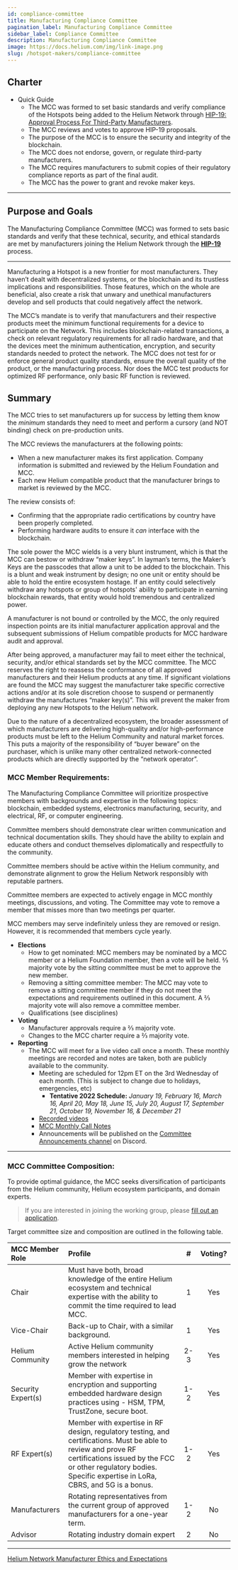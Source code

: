 ```yaml
---
id: compliance-committee
title: Manufacturing Compliance Committee
pagination_label: Manufacturing Compliance Committee
sidebar_label: Compliance Committee
description: Manufacturing Compliance Committee
image: https://docs.helium.com/img/link-image.png
slug: /hotspot-makers/compliance-committee
---
```



## Charter

- Quick Guide
  - The MCC was formed to set basic standards and verify compliance of the Hotspots being added to
    the Helium Network through
    [HIP-19: Approval Process For Third-Party Manufacturers](https://github.com/helium/HIP/blob/master/0019-third-party-manufacturers.md).
  - The MCC reviews and votes to approve HIP-19 proposals.
  - The purpose of the MCC is to ensure the security and integrity of the blockchain.
  - The MCC does not endorse, govern, or regulate third-party manufacturers.
  - The MCC requires manufacturers to submit copies of their regulatory compliance reports as part
    of the final audit.
  - The MCC has the power to grant and revoke maker keys.

---

## Purpose and Goals

The Manufacturing Compliance Committee (MCC) was formed to sets basic standards and verify that
these technical, security, and ethical standards are met by manufacturers joining the Helium Network
through the **[HIP-19](https://github.com/helium/HIP/blob/main/0019-third-party-manufacturers.md)**
process.

---

Manufacturing a Hotspot is a new frontier for most manufacturers. They haven’t dealt with
decentralized systems, or the blockchain and its trustless implications and responsibilities. Those
features, which on the whole are beneficial, also create a risk that unwary and unethical
manufacturers develop and sell products that could negatively affect the network.

The MCC’s mandate is to verify that manufacturers and their respective products meet the minimum
functional requirements for a device to participate on the Network. This includes blockchain-related
transactions, a check on relevant regulatory requirements for all radio hardware, and that the
devices meet the minimum authentication, encryption, and security standards needed to protect the
network. The MCC does not test for or enforce general product quality standards, ensure the overall
quality of the product, or the manufacturing process. Nor does the MCC test products for optimized
RF performance, only basic RF function is reviewed.

## Summary

The MCC tries to set manufacturers up for success by letting them know the _minimum_ standards they
need to meet and perform a cursory (and NOT binding) check on pre-production units.

The MCC reviews the manufacturers at the following points:

- When a new manufacturer makes its first application. Company information is submitted and reviewed
  by the Helium Foundation and MCC.
- Each new Helium compatible product that the manufacturer brings to market is reviewed by the MCC.

The review consists of:

- Confirming that the appropriate radio certifications by country have been properly completed.
- Performing hardware audits to ensure it _can_ interface with the blockchain.

The sole power the MCC wields is a very blunt instrument, which is that the MCC can bestow or
withdraw “maker keys”. In layman’s terms, the Maker’s Keys are the passcodes that allow a unit to be
added to the blockchain. This is a blunt and weak instrument by design; no one unit or entity should
be able to hold the entire ecosystem hostage. If an entity could selectively withdraw any hotspots
or group of hotspots' ability to participate in earning blockchain rewards, that entity would hold
tremendous and centralized power.

A manufacturer is not bound or controlled by the MCC, the only required inspection points are its
initial manufacturer application approval and the subsequent submissions of Helium compatible
products for MCC hardware audit and approval.

After being approved, a manufacturer may fail to meet either the technical, security, and/or ethical
standards set by the MCC committee. The MCC reserves the right to reassess the conformance of all
approved manufacturers and their Helium products at any time. If significant violations are found
the MCC may suggest the manufacturer take specific corrective actions and/or at its sole discretion
choose to suspend or permanently withdraw the manufactures “maker key(s)”. This will prevent the
maker from deploying any new Hotspots to the Helium network.

Due to the nature of a decentralized ecosystem, the broader assessment of which manufacturers are
delivering high-quality and/or high-performance products must be left to the Helium Community and
natural market forces. This puts a majority of the responsibility of “buyer beware” on the
purchaser, which is unlike many other centralized network-connected products which are directly
supported by the “network operator”.

### **MCC Member Requirements:**

The Manufacturing Compliance Committee will prioritize prospective members with backgrounds and
expertise in the following topics: blockchain, embedded systems, electronics manufacturing,
security, and electrical, RF, or computer engineering.

Committee members should demonstrate clear written communication and technical documentation skills.
They should have the ability to explain and educate others and conduct themselves diplomatically and
respectfully to the community.

Committee members should be active within the Helium community, and demonstrate alignment to grow
the Helium Network responsibly with reputable partners.

Committee members are expected to actively engage in MCC monthly meetings, discussions, and voting.
The Committee may vote to remove a member that misses more than two meetings per quarter.

MCC members may serve indefinitely unless they are removed or resign. However, it is recommended
that members cycle yearly.

- **Elections**
  - How to get nominated: MCC members may be nominated by a MCC member or a Helium Foundation
    member, then a vote will be held. ⅔ majority vote by the sitting committee must be met to
    approve the new member.
  - Removing a sitting committee member: The MCC may vote to remove a sitting committee member if
    they do not meet the expectations and requirements outlined in this document. A ⅔ majority vote
    will also remove a committee member.
  - Qualifications (see disciplines)
- **Voting**
  - Manufacturer approvals require a ⅔ majority vote.
  - Changes to the MCC charter require a ⅔ majority vote.
- **Reporting**
  - The MCC will meet for a live video call once a month. These monthly meetings are recorded and
    notes are taken, both are publicly available to the community.
    - Meeting are scheduled for 12pm ET on the 3rd Wednesday of each month. (This is subject to
      change due to holidays, emergencies, etc)
      - **Tentative 2022 Schedule:** _January 19, February 16, March 16, April 20, May 18, June 15,
        July 20, August 17, September 21, October 19, November 16, & December 21_
    - [Recorded videos](https://vimeo.com/showcase/9127637)
    - [MCC Monthly Call Notes](https://docs.google.com/document/d/1CtJK8Podx8hdWNJ8HCRImBfSwJVt1jZ10Eabeh2s-yA/edit?usp=sharing)
    - Announcements will be published on the
      [Committee Announcements channel](https://discord.com/channels/404106811252408320/921085505028890674)
      on Discord.

---

### **MCC Committee Composition:**

To provide optimal guidance, the MCC seeks diversification of participants from the Helium
community, Helium ecosystem participants, and domain experts.

> If you are interested in joining the working group, please
> [fill out an application](https://forms.gle/5gEf7MLniDMgkwPq8).

Target committee size and composition are outlined in the following table.

| MCC Member Role    | Profile                                                                                                                                                                                                                           |  #  | Voting? |
| :----------------- | :-------------------------------------------------------------------------------------------------------------------------------------------------------------------------------------------------------------------------------- | :-: | :-----: |
| Chair              | Must have both, broad knowledge of the entire Helium ecosystem and technical expertise with the ability to commit the time required to lead MCC.                                                                                  |  1  |   Yes   |
| Vice-Chair         | Back-up to Chair, with a similar background.                                                                                                                                                                                      |  1  |   Yes   |
| Helium Community   | Active Helium community members interested in helping grow the network                                                                                                                                                            | 2-3 |   Yes   |
| Security Expert(s) | Member with expertise in encryption and supporting embedded hardware design practices using - HSM, TPM, TrustZone, secure boot.                                                                                                   | 1-2 |   Yes   |
| RF Expert(s)       | Member with expertise in RF design, regulatory testing, and certifications. Must be able to review and prove RF certifications issued by the FCC or other regulatory bodies. Specific expertise in LoRa, CBRS, and 5G is a bonus. | 1-2 |   Yes   |
| Manufacturers      | Rotating representatives from the current group of approved manufacturers for a one-year term.                                                                                                                                    | 1-2 |   No    |
| Advisor            | Rotating industry domain expert                                                                                                                                                                                                   |  2  |   No    |

---

[Helium Network Manufacturer Ethics and Expectations](/hotspot-makers/maker-ethics)
